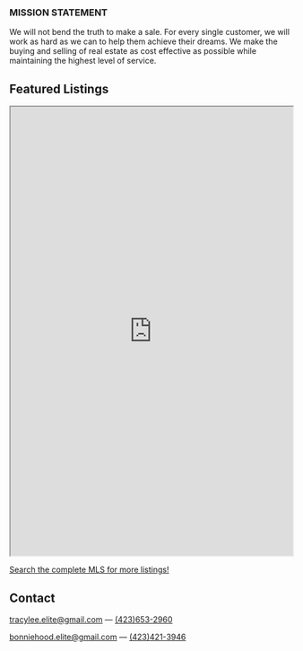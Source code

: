 ﻿
<Banner />

<Container>

<p className="text-center"><h3>MISSION STATEMENT</h3></p>
<p>We will not bend the truth to make a sale. For every single customer, we will work as hard as we can to help them achieve their dreams. We make the buying and selling of real estate as cost effective as possible while maintaining the highest level of service.   
</p>

<div id="mls">
  <h2>Featured Listings</h2>
</div>

<iframe src="https://www.flexmls.com/cgi-bin/mainmenu.cgi?cmd=srv+share/view.html&recid=394mb&blurb=Selected&bypass=Y&no_html_header=true" width="100%" height="800px"></iframe>
<p></p>

<a href="http://link.flexmls.com/1ar0mrpozjy9,16">Search the complete MLS for more listings!</a>
<p />

<!--
<Releases releases={props.releases} locale="en-US" />
<ReleasesV2 releases={props.releases} />
-->

<!--
<ShowsV2 shows={props.shows} locale="en-US" />
-->

<!--
<Shows shows={props.shows} />
-->

## Contact

<!--
  The `id="contact"` attribute below is for creating internal anchor link.
  You can remove/change it, but make sure you edit the corresponding link
  in src/gatsby-theme-musician/config/navigation.yml
  See: https://learn.freecodecamp.org/responsive-web-design/basic-html-and-html5/link-to-internal-sections-of-a-page-with-anchor-elements/
-->

<div id="contact" className="text-center">
<p>
<a href="mailto:tracylee.elite@gmail.com">tracylee.elite@gmail.com</a>&nbsp;&mdash;&nbsp;<a href="tel:4236532960">(423)653-2960</a>
</p>
<p>
<a href="mailto:bonniehood.elite@gmail.com">bonniehood.elite@gmail.com</a>&nbsp;&mdash;&nbsp;<a href="tel:4234213946">(423)421-3946</a>
</p>
</div>

</Container>
